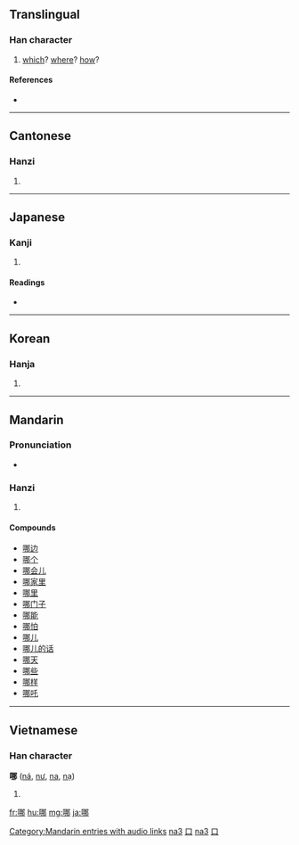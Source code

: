 ==Translingual==
{{stroke_order}}

===Han character===
{{Han char|rn=30|rad=口|as=07|sn=10|four=6702<sub>7</sub>|canj=口尸手中 (RSQL)}}

# [[which]]? [[where]]? [[how]]?

====References====
* {{Han ref|kx=0190.180|dkj=03651|dj=0410.020|hdz=10623.070|uh=54EA|ud=21738|bh=ADFE|bd=44542}}

----

==Cantonese==

===Hanzi===
{{yue-hanzi|jyut=|y=na1, na4 na5}}

# {{defn|Cantonese}}

----

==Japanese==

===Kanji===
{{ja-kanji|grade=|rs=口07}}

# {{defn|Japanese}}

====Readings====
* {{ja-readings|on=[[だ]] (da), [[な]] (na)|kun=}}

----

==Korean==

===Hanja===
{{ko-hanja|hangeul=나|rv=na|mr=na}}

# {{defn|Korean}}

----

==Mandarin==

===Pronunciation===
* {{audio|zh-na.ogg|audio}}

===Hanzi===
{{cmn-hanzi|pin=[[nǎ]] ([[na3]]), [[na]] ([[na5]]), [[né]] ([[ne2]]), [[něi]] ([[nei3]]), [[nuó]] ([[nuo2]])|wg=na<sup>3</sup>, na<sup>5</sup>, *<sup>2</sup>, nei<sup>3</sup>, no<sup>2</sup>}}

# {{defn|Mandarin}}

====Compounds====
* [[哪边]]
* [[哪个]]
* [[哪会儿]]
* [[哪家里]]
* [[哪里]]
* [[哪门子]]
* [[哪能]]
* [[哪怕]]
* [[哪儿]]
* [[哪儿的话]]
* [[哪天]]
* [[哪些]]
* [[哪样]]
* [[哪吒]]

[[Category:Mandarin entries with audio links]]
[[Category:Mandarin pronouns in simplified script|na3]]
[[Category:Mandarin pronouns in traditional script|口]]
[[Category:zh-cn:Beginning Mandarin|na3]]
[[Category:zh-tw:Beginning Mandarin|口]]

----

==Vietnamese==

===Han character===
'''哪''' ([[ná]], [[nư]], [[na]], [[nạ]])

# {{defn|Vietnamese}}

[[fr:哪]]
[[hu:哪]]
[[mg:哪]]
[[ja:哪]]